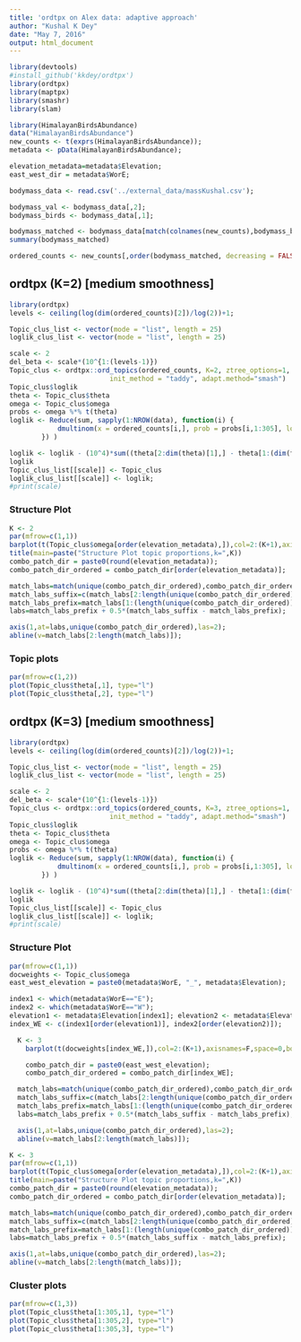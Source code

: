 ```yaml
---
title: 'ordtpx on Alex data: adaptive approach'
author: "Kushal K Dey"
date: "May 7, 2016"
output: html_document
---
```


```r
library(devtools)
#install_github('kkdey/ordtpx')
library(ordtpx)
library(maptpx)
library(smashr)
library(slam)
```

```r
library(HimalayanBirdsAbundance)
data("HimalayanBirdsAbundance")
new_counts <- t(exprs(HimalayanBirdsAbundance));
metadata <- pData(HimalayanBirdsAbundance);

elevation_metadata=metadata$Elevation;
east_west_dir = metadata$WorE;

bodymass_data <- read.csv('../external_data/massKushal.csv');

bodymass_val <- bodymass_data[,2];
bodymass_birds <- bodymass_data[,1];

bodymass_matched <- bodymass_data[match(colnames(new_counts),bodymass_birds),2];
summary(bodymass_matched)

ordered_counts <- new_counts[,order(bodymass_matched, decreasing = FALSE)];


```

## ordtpx (K=2) [medium smoothness]

```r
library(ordtpx)
levels <- ceiling(log(dim(ordered_counts)[2])/log(2))+1;

Topic_clus_list <- vector(mode = "list", length = 25)
loglik_clus_list <- vector(mode = "list", length = 25)

scale <- 2
del_beta <- scale*(10^{1:(levels-1)})
Topic_clus <- ordtpx::ord_topics(ordered_counts, K=2, ztree_options=1, tol=0.1,
                         init_method = "taddy", adapt.method="smash")
Topic_clus$loglik
theta <- Topic_clus$theta
omega <- Topic_clus$omega
probs <- omega %*% t(theta)
loglik <- Reduce(sum, sapply(1:NROW(data), function(i) {
            dmultinom(x = ordered_counts[i,], prob = probs[i,1:305], log = TRUE)
        }) )

loglik <- loglik - (10^4)*sum((theta[2:dim(theta)[1],] - theta[1:(dim(theta)[1]-1)])^2)
loglik
Topic_clus_list[[scale]] <- Topic_clus
loglik_clus_list[[scale]] <- loglik;
#print(scale)
```

### Structure Plot

```r
K <- 2
par(mfrow=c(1,1))
barplot(t(Topic_clus$omega[order(elevation_metadata),]),col=2:(K+1),axisnames=F,space=0,border=NA,main="",las=1,ylim=c(0,1),cex.axis=1.5,cex.main=1.4, xlab="elevation")
title(main=paste("Structure Plot topic proportions,k=",K))
combo_patch_dir = paste0(round(elevation_metadata));
combo_patch_dir_ordered = combo_patch_dir[order(elevation_metadata)];

match_labs=match(unique(combo_patch_dir_ordered),combo_patch_dir_ordered);
match_labs_suffix=c(match_labs[2:length(unique(combo_patch_dir_ordered))],35);
match_labs_prefix=match_labs[1:(length(unique(combo_patch_dir_ordered)))];
labs=match_labs_prefix + 0.5*(match_labs_suffix - match_labs_prefix);

axis(1,at=labs,unique(combo_patch_dir_ordered),las=2);
abline(v=match_labs[2:length(match_labs)]);

```

### Topic plots 

```r
par(mfrow=c(1,2))
plot(Topic_clus$theta[,1], type="l")
plot(Topic_clus$theta[,2], type="l")
```

## ordtpx (K=3) [medium smoothness]

```r
library(ordtpx)
levels <- ceiling(log(dim(ordered_counts)[2])/log(2))+1;

Topic_clus_list <- vector(mode = "list", length = 25)
loglik_clus_list <- vector(mode = "list", length = 25)

scale <- 2
del_beta <- scale*(10^{1:(levels-1)})
Topic_clus <- ordtpx::ord_topics(ordered_counts, K=3, ztree_options=1, tol=0.1,
                         init_method = "taddy", adapt.method="smash")
Topic_clus$loglik
theta <- Topic_clus$theta
omega <- Topic_clus$omega
probs <- omega %*% t(theta)
loglik <- Reduce(sum, sapply(1:NROW(data), function(i) {
            dmultinom(x = ordered_counts[i,], prob = probs[i,1:305], log = TRUE)
        }) )

loglik <- loglik - (10^4)*sum((theta[2:dim(theta)[1],] - theta[1:(dim(theta)[1]-1)])^2)
loglik
Topic_clus_list[[scale]] <- Topic_clus
loglik_clus_list[[scale]] <- loglik;
#print(scale)
```

### Structure Plot

```r
par(mfrow=c(1,1))
docweights <- Topic_clus$omega
east_west_elevation = paste0(metadata$WorE, "_", metadata$Elevation);

index1 <- which(metadata$WorE=="E");
index2 <- which(metadata$WorE=="W");
elevation1 <- metadata$Elevation[index1]; elevation2 <- metadata$Elevation[index2];
index_WE <- c(index1[order(elevation1)], index2[order(elevation2)]);

  K <- 3
    barplot(t(docweights[index_WE,]),col=2:(K+1),axisnames=F,space=0,border=NA,main=paste("No. of clusters=",3),las=1,ylim=c(0,1),cex.axis=1.5,cex.main=1.4)

    combo_patch_dir = paste0(east_west_elevation);
    combo_patch_dir_ordered = combo_patch_dir[index_WE];

  match_labs=match(unique(combo_patch_dir_ordered),combo_patch_dir_ordered);
  match_labs_suffix=c(match_labs[2:length(unique(combo_patch_dir_ordered))],35);
  match_labs_prefix=match_labs[1:(length(unique(combo_patch_dir_ordered)))];
  labs=match_labs_prefix + 0.5*(match_labs_suffix - match_labs_prefix);

  axis(1,at=labs,unique(combo_patch_dir_ordered),las=2);
  abline(v=match_labs[2:length(match_labs)]);
```

```r
K <- 3
par(mfrow=c(1,1))
barplot(t(Topic_clus$omega[order(elevation_metadata),]),col=2:(K+1),axisnames=F,space=0,border=NA,main="",las=1,ylim=c(0,1),cex.axis=1.5,cex.main=1.4, xlab="elevation")
title(main=paste("Structure Plot topic proportions,k=",K))
combo_patch_dir = paste0(round(elevation_metadata));
combo_patch_dir_ordered = combo_patch_dir[order(elevation_metadata)];

match_labs=match(unique(combo_patch_dir_ordered),combo_patch_dir_ordered);
match_labs_suffix=c(match_labs[2:length(unique(combo_patch_dir_ordered))],35);
match_labs_prefix=match_labs[1:(length(unique(combo_patch_dir_ordered)))];
labs=match_labs_prefix + 0.5*(match_labs_suffix - match_labs_prefix);

axis(1,at=labs,unique(combo_patch_dir_ordered),las=2);
abline(v=match_labs[2:length(match_labs)]);

```

### Cluster plots

```r
par(mfrow=c(1,3))
plot(Topic_clus$theta[1:305,1], type="l")
plot(Topic_clus$theta[1:305,2], type="l")
plot(Topic_clus$theta[1:305,3], type="l")

```
